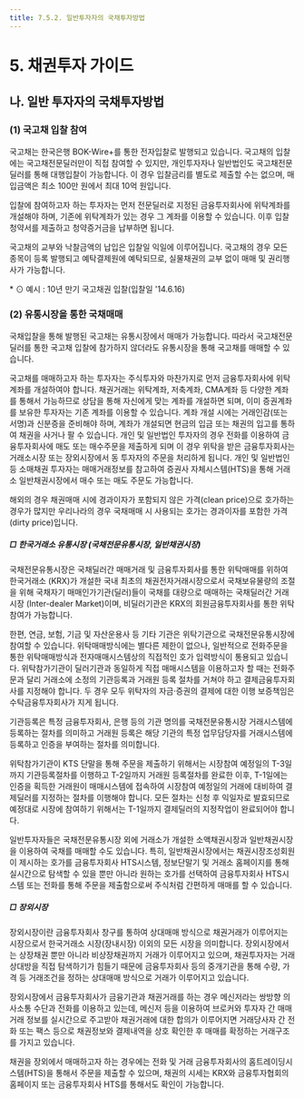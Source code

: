```yaml
---
title: 7.5.2. 일반투자자의 국채투자방법
---
```

# 5. 채권투자 가이드

## 나. 일반 투자자의 국채투자방법

### (1) 국고채 입찰 참여 

국고채는 한국은행 BOK-Wire+를 통한 전자입찰로 발행되고 있습니다. 국고채의 입찰에는 국고채전문딜러만이 직접 참여할 수 있지만, 개인투자자나 일반법인도 국고채전문딜러를 통해 대행입찰이 가능합니다. 이 경우 입찰금리를 별도로 제출할 수는 없으며, 매입금액은 최소 100만 원에서 최대 10억 원입니다. 

입찰에 참여하고자 하는 투자자는 먼저 전문딜러로 지정된 금융투자회사에 위탁계좌를 개설해야 하며, 기존에 위탁계좌가 있는 경우 그 계좌를 이용할 수 있습니다. 이후 입찰청약서를 제출하고 청약증거금을 납부하면 됩니다. 

국고채의 교부와 낙찰금액의 납입은 입찰일 익일에 이루어집니다. 국고채의 경우 모든 종목이 등록 발행되고 예탁결제원에 예탁되므로, 실물채권의 교부 없이 매매 및 권리행사가 가능합니다. 

<GCallout severity="warn" title="일반인의 국고채 입찰참여 절차">
* ⊙ 예시 : 10년 만기 국고채권 입찰(입찰일 '14.6.16)

<GCenterImg src="/bm/750_2_pic.jpg" width="550"/>
</GCallout>

### (2) 유통시장을 통한 국채매매 

국채입찰을 통해 발행된 국고채는 유통시장에서 매매가 가능합니다. 따라서 국고채전문딜러를 통한 국고채 입찰에 참가하지 않더라도 유통시장을 통해 국고채를 매매할 수 있습니다. 

국고채를 매매하고자 하는 투자자는 주식투자와 마찬가지로 먼저 금융투자회사에 위탁계좌를 개설하여야 합니다. 채권거래는 위탁계좌, 저축계좌, CMA계좌 등 다양한 계좌를 통해서 가능하므로 상담을 통해 자신에게 맞는 계좌를 개설하면 되며, 이미 증권계좌를 보유한 투자자는 기존 계좌를 이용할 수 있습니다. 계좌 개설 시에는 거래인감(또는 서명)과 신분증을 준비해야 하며, 계좌가 개설되면 현금의 입금 또는 채권의 입고를 통하여 채권을 사거나 팔 수 있습니다. 개인 및 일반법인 투자자의 경우 전화를 이용하여 금융투자회사에 매도 또는 매수주문을 제출하게 되며 이 경우 위탁을 받은 금융투자회사는 거래소시장 또는 장외시장에서 동 투자자의 주문을 처리하게 됩니다. 개인 및 일반법인 등 소매채권 투자자는 매매거래정보를 참고하여 증권사 자체시스템(HTS)을 통해 거래소 일반채권시장에서 매수 또는 매도 주문도 가능합니다. 

해외의 경우 채권매매 시에 경과이자가 포함되지 않은 가격(clean price)으로 호가하는 경우가 많지만 우리나라의 경우 국채매매 시 사용되는 호가는 경과이자를 포함한 가격(dirty price)입니다. 

##### □ 한국거래소 유통시장 (국채전문유통시장, 일반채권시장)

국채전문유통시장은 국채딜러간 매매거래 및 금융투자회사를 통한 위탁매매를 위하여 한국거래소 (KRX)가 개설한 국내 최초의 채권전자거래시장으로서 국채보유물량의 조절을 위해 국채자기 매매인가기관(딜러)들이 국채를 대량으로 매매하는 국채딜러간 거래시장 (Inter-dealer Market)이며, 비딜러기관은 KRX의 회원금융투자회사를 통한 위탁참여가 가능합니다. 

한편, 연금, 보험, 기금 및 자산운용사 등 기타 기관은 위탁기관으로 국채전문유통시장에 참여할 수 있습니다. 위탁매매방식에는 별다른 제한이 없으나, 일반적으로 전화주문을 통한 위탁매매방식과 전자매매시스템상의 직접적인 호가 입력방식이 통용되고 있습니다. 위탁참가기관이 딜러기관과 동일하게 직접 매매시스템을 이용하고자 할 때는 전화주문과 달리 거래소에 소정의 기관등록과 거래원 등록 절차를 거쳐야 하고 결제금융투자회사를 지정해야 합니다. 두 경우 모두 위탁자의 자금·증권의 결제에 대한 이행 보증책임은 수탁금융투자회사가 지게 됩니다. 

기관등록은 특정 금융투자회사, 은행 등의 기관 명의를 국채전문유통시장 거래시스템에 등록하는 절차를 의미하고 거래원 등록은 해당 기관의 특정 업무담당자를 거래시스템에 등록하고 인증을 부여하는 절차를 의미합니다. 

위탁참가기관이 KTS 단말을 통해 주문을 제출하기 위해서는 시장참여 예정일의 T-3일까지 기관등록절차를 이행하고 T-2일까지 거래원 등록절차를 완료한 이후, T-1일에는 인증을 획득한 거래원이 매매시스템에 접속하여 시장참여 예정일의 거래에 대비하여 결제딜러를 지정하는 절차를 이행해야 합니다. 모든 절차는 신청 후 익일자로 발효되므로 예정대로 시장에 참여하기 위해서는 T-1일까지 결제딜러의 지정작업이 완료되어야 합니다. 

일반투자자들은 국채전문유통시장 외에 거래소가 개설한 소액채권시장과 일반채권시장을 이용하여 국채를 매매할 수도 있습니다. 특히, 일반채권시장에서는 채권시장조성회원이 제시하는 호가를 금융투자회사 HTS시스템, 정보단말기 및 거래소 홈페이지를 통해 실시간으로 탐색할 수 있을 뿐만 아니라 원하는 호가를 선택하여 금융투자회사 HTS시스템 또는 전화를 통해 주문을 제출함으로써 주식처럼 간편하게 매매를 할 수 있습니다. 

##### □ 장외시장 

장외시장이란 금융투자회사 창구를 통하여 상대매매 방식으로 채권거래가 이루어지는 시장으로서 한국거래소 시장(장내시장) 이외의 모든 시장을 의미합니다. 장외시장에서는 상장채권 뿐만 아니라 비상장채권까지 거래가 이루어지고 있으며, 채권투자자는 거래상대방을 직접 탐색하기가 힘들기 때문에 금융투자회사 등의 중개기관을 통해 수량, 가격 등 거래조건을 정하는 상대매매 방식으로 거래가 이루어지고 있습니다. 

장외시장에서 금융투자회사가 금융기관과 채권거래를 하는 경우 메신저라는 쌍방향 의사소통 수단과 전화를 이용하고 있는데, 메신저 등을 이용하여 브로커와 투자자 간 매매거래 정보를 실시간으로 주고받아 채권거래에 대한 합의가 이루어지면 거래당사자 간 전화 또는 팩스 등으로 채권정보와 결제내역을 상호 확인한 후 매매를 확정하는 거래구조를 가지고 있습니다. 

채권을 장외에서 매매하고자 하는 경우에는 전화 및 거래 금융투자회사의 홈트레이딩시스템(HTS)을 통해서 주문을 제출할 수 있으며, 채권의 시세는 KRX와 금융투자협회의 홈페이지 또는 금융투자회사 HTS를 통해서도 확인이 가능합니다. 

